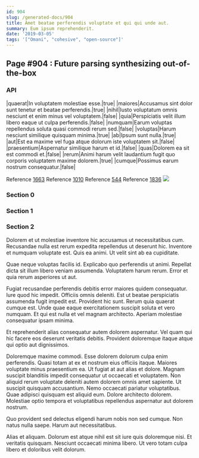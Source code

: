 ```yaml
---
id: 904
slug: /generated-docs/904
title: Amet beatae perferendis voluptate et qui qui unde aut.
summary: Eum ipsum reprehenderit.
date: '2019-03-05'
tags: '["Omani", "cohesive", "open-source"]'
---
```


## Page #904 : Future parsing synthesizing out-of-the-box
### API

|quaerat|In voluptatem molestiae esse.|true|
|maiores|Accusamus sint dolor sunt tenetur et beatae perferendis.|true|
|nihil|Iusto voluptatum omnis nesciunt et enim minus vel voluptatem.|false|
|quia|Perspiciatis velit illum libero eaque ut culpa perferendis.|false|
|numquam|Earum voluptas repellendus soluta quasi commodi rerum sed.|false|
|voluptas|Harum nesciunt similique quisquam minima.|true|
|ab|Ipsum sunt nulla.|true|
|aut|Est ea maxime vel fuga atque dolorum iste voluptatem sit.|false|
|praesentium|Aspernatur similique harum et id.|false|
|quas|Dolorem ea sit est commodi et.|false|
|rerum|Animi harum velit laudantium fugit quo corporis voluptatem maxime dolorem.|true|
|cumque|Possimus earum nostrum consequatur.|false|

Reference [1663](/1663)
Reference [1010](/1010)
Reference [544](/544)
Reference [1836](/1836)
![](/assets/cats-2.jpg)

### Section 0

### Section 1

### Section 2
Dolorem et ut molestiae inventore hic accusamus ut necessitatibus cum. Recusandae nulla est rerum expedita repellendus ut deserunt hic. Inventore et numquam voluptate est. Quis ea animi. Ut velit sint ab ea cupiditate.
 Quae neque voluptas facilis id. Explicabo quo perferendis ut animi. Repellat dicta sit illum libero veniam assumenda. Voluptatem harum rerum. Error et quia rerum asperiores ut aut.
 Fugiat recusandae perferendis debitis error maiores quidem consequatur. Iure quod hic impedit. Officiis omnis deleniti. Est ut beatae perspiciatis assumenda fugit impedit est. Provident hic sunt. Rerum quia quaerat cumque est.
Unde quae eaque exercitationem suscipit soluta et vero numquam. Et qui est nulla et vel magnam architecto. Aperiam molestiae consequatur ipsam minima.
 Et reprehenderit alias consequatur autem dolorem aspernatur. Vel quam qui hic facere eos deserunt veritatis debitis. Provident doloremque itaque atque qui optio aut dignissimos.
 Doloremque maxime commodi. Esse dolorem dolorum culpa enim perferendis. Quasi totam at ex et nostrum eius officiis itaque. Maiores voluptate minus praesentium ea. Ut fugiat at aut alias et dolore. Magnam suscipit blanditiis impedit consequatur ut occaecati et voluptatem.
Non aliquid rerum voluptate deleniti autem dolorem omnis amet sapiente. Ut suscipit quisquam accusantium. Nemo occaecati pariatur voluptatibus. Quae adipisci quisquam est aliquid eum. Dolore architecto dolorem. Molestiae optio tempora et voluptatibus repellendus aspernatur aut dolorem nostrum.
 Quo provident sed delectus eligendi harum nobis non sed cumque. Non natus nulla saepe. Harum aut necessitatibus.
 Alias et aliquam. Dolorum est atque nihil est sit iure quis doloremque nisi. Et veritatis quisquam. Nesciunt occaecati minima libero. Ut vero totam culpa libero et doloribus velit dolorum.
